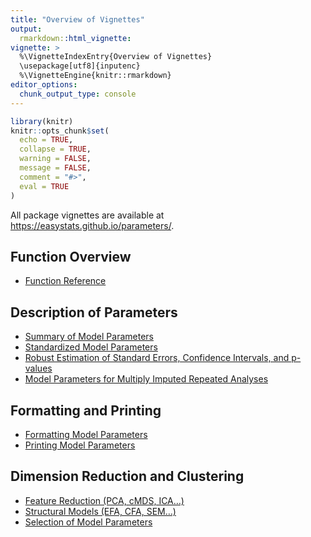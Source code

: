 ---
title: "Overview of Vignettes"
output: 
  rmarkdown::html_vignette:
vignette: >
  %\VignetteIndexEntry{Overview of Vignettes}
  \usepackage[utf8]{inputenc}
  %\VignetteEngine{knitr::rmarkdown}
editor_options: 
  chunk_output_type: console
---

```{r message=FALSE, warning=FALSE, include=FALSE}
library(knitr)
knitr::opts_chunk$set(
  echo = TRUE,
  collapse = TRUE,
  warning = FALSE,
  message = FALSE,
  comment = "#>",
  eval = TRUE
)
```

All package vignettes are available at [https://easystats.github.io/parameters/](https://easystats.github.io/parameters/).

## Function Overview

* [Function Reference](https://easystats.github.io/parameters/reference/index.html)

## Description of Parameters

* [Summary of Model Parameters](https://easystats.github.io/parameters/articles/model_parameters.html)
* [Standardized Model Parameters](https://easystats.github.io/parameters/articles/model_parameters_standardized.html)
* [Robust Estimation of Standard Errors, Confidence Intervals, and p-values](https://easystats.github.io/parameters/articles/model_parameters_robust.html)
* [Model Parameters for Multiply Imputed Repeated Analyses](https://easystats.github.io/parameters/articles/model_parameters_mice.html)

## Formatting and Printing

* [Formatting Model Parameters](https://easystats.github.io/parameters/articles/model_parameters_formatting.html)
* [Printing Model Parameters](https://easystats.github.io/parameters/articles/model_parameters_print.html)

## Dimension Reduction and Clustering

* [Feature Reduction (PCA, cMDS, ICA...)](https://easystats.github.io/parameters/articles/parameters_reduction.html)
* [Structural Models (EFA, CFA, SEM...)](https://easystats.github.io/parameters/articles/efa_cfa.html)
* [Selection of Model Parameters](https://easystats.github.io/parameters/articles/parameters_selection.html)
